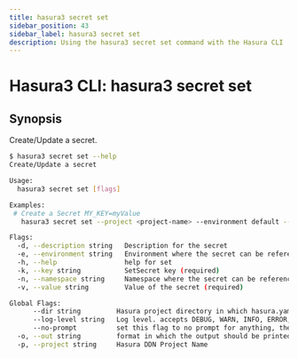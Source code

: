 ```yaml
---
title: hasura3 secret set
sidebar_position: 43
sidebar_label: hasura3 secret set
description: Using the hasura3 secret set command with the Hasura CLI
---
```


# Hasura3 CLI: hasura3 secret set 

## Synopsis
Create/Update a secret.

```bash
$ hasura3 secret set --help
Create/Update a secret

Usage:
  hasura3 secret set [flags]

Examples:
 # Create a Secret MY_KEY=myValue
   hasura3 secret set --project <project-name> --environment default --namespace default --key MY_KEY --value myValue --description "test secret"

Flags:
  -d, --description string   Description for the secret
  -e, --environment string   Environment where the secret can be referenced (required)
  -h, --help                 help for set
  -k, --key string           SetSecret key (required)
  -n, --namespace string     Namespace where the secret can be referenced (required)
  -v, --value string         Value of the secret (required)

Global Flags:
      --dir string         Hasura project directory in which hasura.yaml is present (default ".")
      --log-level string   Log level. accepts DEBUG, WARN, INFO, ERROR, FATAL (default "INFO")
      --no-prompt          set this flag to no prompt for anything, the command fails if any input is missing
  -o, --out string         format in which the output should be printed, accepts table, json and yaml (default "table")
  -p, --project string     Hasura DDN Project Name
```

